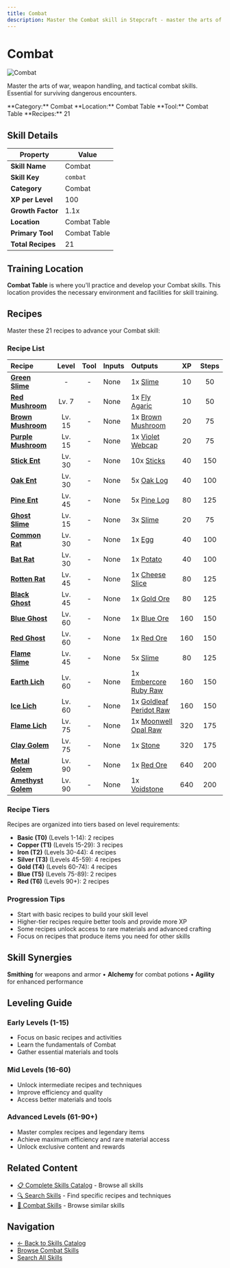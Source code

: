```yaml
---
title: Combat
description: Master the Combat skill in Stepcraft - master the arts of war, weapon handling, and tactical combat skills
---
```


# Combat

<div className="flex items-start gap-6 mb-8">
  <div className="flex-shrink-0">
    <img src="/assets/icons/combat.png" alt="Combat" className="w-24 h-24 border rounded-lg" />
  </div>
  <div className="flex-1">
    <div className="space-y-2">
      <p className="text-lg text-muted-foreground">Master the arts of war, weapon handling, and tactical combat skills. Essential for surviving dangerous encounters.</p>
      <div className="flex flex-wrap gap-4 text-sm">
        <span className="px-2 py-1 bg-blue-100 dark:bg-blue-900 rounded-md">
          **Category:** Combat
        </span>
        <span className="px-2 py-1 bg-purple-100 dark:bg-purple-900 rounded-md">
          **Location:** Combat Table
        </span>
        <span className="px-2 py-1 bg-green-100 dark:bg-green-900 rounded-md">
          **Tool:** Combat Table
        </span>
        <span className="px-2 py-1 bg-amber-100 dark:bg-amber-900 rounded-md">
          **Recipes:** 21
        </span>
      </div>
    </div>
  </div>
</div>

## Skill Details

| Property | Value |
|----------|-------|
| **Skill Name** | Combat |
| **Skill Key** | `combat` |
| **Category** | Combat |
| **XP per Level** | 100 |
| **Growth Factor** | 1.1x |
| **Location** | Combat Table |
| **Primary Tool** | Combat Table |
| **Total Recipes** | 21 |

## Training Location

**Combat Table** is where you'll practice and develop your Combat skills. This location provides the necessary environment and facilities for skill training.


## Recipes

Master these 21 recipes to advance your Combat skill:

### Recipe List

| Recipe | Level | Tool | Inputs | Outputs | XP | Steps |
|:-------|:-----:|:----:|:-------|:--------|:--:|:-----:|
| <a id="green_slime"></a>**[Green Slime](/docs/resources/individual/slime)** | - | - | None | 1x [Slime](/docs/resources/individual/slime) | 10 | 50 |
| <a id="red_mushroom"></a>**[Red Mushroom](/docs/resources/individual/fly_agaric)** | Lv. 7 | - | None | 1x [Fly Agaric](/docs/resources/individual/fly_agaric) | 10 | 50 |
| <a id="brown_mushroom"></a>**[Brown Mushroom](/docs/resources/individual/brown_mushroom)** | Lv. 15 | - | None | 1x [Brown Mushroom](/docs/resources/individual/brown_mushroom) | 20 | 75 |
| <a id="purple_mushroom"></a>**[Purple Mushroom](/docs/resources/individual/violet_webcap)** | Lv. 15 | - | None | 1x [Violet Webcap](/docs/resources/individual/violet_webcap) | 20 | 75 |
| <a id="stick_ent"></a>**[Stick Ent](/docs/resources/individual/sticks)** | Lv. 30 | - | None | 10x [Sticks](/docs/resources/individual/sticks) | 40 | 150 |
| <a id="oak_ent"></a>**[Oak Ent](/docs/resources/individual/oak_log)** | Lv. 30 | - | None | 5x [Oak Log](/docs/resources/individual/oak_log) | 40 | 100 |
| <a id="pine_ent"></a>**[Pine Ent](/docs/resources/individual/pine_log)** | Lv. 45 | - | None | 5x [Pine Log](/docs/resources/individual/pine_log) | 80 | 125 |
| <a id="ghost_slime"></a>**[Ghost Slime](/docs/resources/individual/slime)** | Lv. 15 | - | None | 3x [Slime](/docs/resources/individual/slime) | 20 | 75 |
| <a id="common_rat"></a>**[Common Rat](/docs/resources/individual/egg)** | Lv. 30 | - | None | 1x [Egg](/docs/resources/individual/egg) | 40 | 100 |
| <a id="bat_rat"></a>**[Bat Rat](/docs/resources/individual/potato)** | Lv. 30 | - | None | 1x [Potato](/docs/resources/individual/potato) | 40 | 100 |
| <a id="rotten_rat"></a>**[Rotten Rat](/docs/resources/individual/cheese_slice)** | Lv. 45 | - | None | 1x [Cheese Slice](/docs/resources/individual/cheese_slice) | 80 | 125 |
| <a id="black_ghost"></a>**[Black Ghost](/docs/resources/individual/gold_ore)** | Lv. 45 | - | None | 1x [Gold Ore](/docs/resources/individual/gold_ore) | 80 | 125 |
| <a id="blue_ghost"></a>**[Blue Ghost](/docs/resources/individual/blue_ore)** | Lv. 60 | - | None | 1x [Blue Ore](/docs/resources/individual/blue_ore) | 160 | 150 |
| <a id="red_ghost"></a>**[Red Ghost](/docs/resources/individual/red_ore)** | Lv. 60 | - | None | 1x [Red Ore](/docs/resources/individual/red_ore) | 160 | 150 |
| <a id="flame_slime"></a>**[Flame Slime](/docs/resources/individual/slime)** | Lv. 45 | - | None | 5x [Slime](/docs/resources/individual/slime) | 80 | 125 |
| <a id="earth_lich"></a>**[Earth Lich](/docs/resources/individual/embercore_ruby_raw)** | Lv. 60 | - | None | 1x [Embercore Ruby Raw](/docs/resources/individual/embercore_ruby_raw) | 160 | 150 |
| <a id="ice_lich"></a>**[Ice Lich](/docs/resources/individual/goldleaf_peridot_raw)** | Lv. 60 | - | None | 1x [Goldleaf Peridot Raw](/docs/resources/individual/goldleaf_peridot_raw) | 160 | 150 |
| <a id="flame_lich"></a>**[Flame Lich](/docs/resources/individual/moonwell_opal_raw)** | Lv. 75 | - | None | 1x [Moonwell Opal Raw](/docs/resources/individual/moonwell_opal_raw) | 320 | 175 |
| <a id="clay_golem"></a>**[Clay Golem](/docs/resources/individual/stone)** | Lv. 75 | - | None | 1x [Stone](/docs/resources/individual/stone) | 320 | 175 |
| <a id="metal_golem"></a>**[Metal Golem](/docs/resources/individual/red_ore)** | Lv. 90 | - | None | 1x [Red Ore](/docs/resources/individual/red_ore) | 640 | 200 |
| <a id="amethyst_golem"></a>**[Amethyst Golem](/docs/resources/individual/voidstone)** | Lv. 90 | - | None | 1x [Voidstone](/docs/resources/individual/voidstone) | 640 | 200 |

### Recipe Tiers

Recipes are organized into tiers based on level requirements:

- **Basic (T0)** (Levels 1-14): 2 recipes
- **Copper (T1)** (Levels 15-29): 3 recipes
- **Iron (T2)** (Levels 30-44): 4 recipes
- **Silver (T3)** (Levels 45-59): 4 recipes
- **Gold (T4)** (Levels 60-74): 4 recipes
- **Blue (T5)** (Levels 75-89): 2 recipes
- **Red (T6)** (Levels 90+): 2 recipes

### Progression Tips

- Start with basic recipes to build your skill level
- Higher-tier recipes require better tools and provide more XP
- Some recipes unlock access to rare materials and advanced crafting
- Focus on recipes that produce items you need for other skills


## Skill Synergies

**Smithing** for weapons and armor • **Alchemy** for combat potions • **Agility** for enhanced performance

## Leveling Guide

### Early Levels (1-15)
- Focus on basic recipes and activities
- Learn the fundamentals of Combat
- Gather essential materials and tools

### Mid Levels (16-60)
- Unlock intermediate recipes and techniques
- Improve efficiency and quality
- Access better materials and tools

### Advanced Levels (61-90+)
- Master complex recipes and legendary items
- Achieve maximum efficiency and rare material access
- Unlock exclusive content and rewards

## Related Content

- [📋 Complete Skills Catalog](/docs/skills) - Browse all skills
- [🔍 Search Skills](/search) - Find specific recipes and techniques
- [📝 Combat Skills](/docs/skills#combat) - Browse similar skills

## Navigation

- [← Back to Skills Catalog](/docs/skills)
- [Browse Combat Skills](/docs/skills#combat)
- [Search All Skills](/search)
